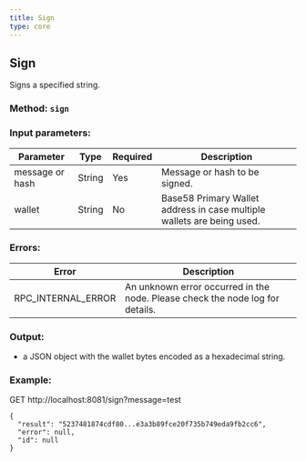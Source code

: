 ```yaml
---
title: Sign
type: core
---
```

## Sign
Signs a specified string.
### Method: `sign`
### Input parameters:

| Parameter | Type | Required | Description |
| --- | --- | --- | --- |
| message or hash | String | Yes | Message or hash to be signed. |
| wallet | String | No | Base58 Primary Wallet address in case multiple wallets are being used. |


### Errors:

| Error | Description |
| --- | --- |
| RPC_INTERNAL_ERROR | An unknown error occurred in the node. Please check the node log for details. |

### Output:
- a JSON object with the wallet bytes encoded as a hexadecimal string.

### Example:
GET http://localhost:8081/sign?message=test
```
{
  "result": "5237481874cdf80...e3a3b89fce20f735b749eda9fb2cc6",
  "error": null,
  "id": null
}
```